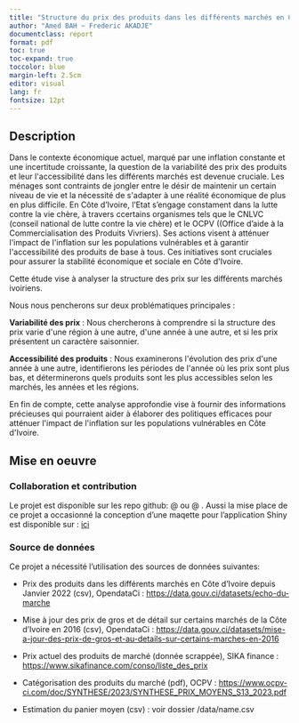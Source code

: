 ```yaml
---
title: "Structure du prix des produits dans les différents marchés en Côte d'Ivoire"
author: "Amed BAH ~ Frederic AKADJE"
documentclass: report
format: pdf
toc: true
toc-expand: true
toccolor: blue
margin-left: 2.5cm
editor: visual
lang: fr
fontsize: 12pt
---
```


## Description

Dans le contexte économique actuel, marqué par une inflation constante et une incertitude croissante, la question de la variabilité des prix des produits et leur l\'accessibilité dans les différents marchés est devenue cruciale. Les ménages sont contraints de jongler entre le désir de maintenir un certain niveau de vie et la nécessité de s\'adapter à une réalité économique de plus en plus difficile. En Côte d'Ivoire, l'Etat s'engage constament dans la lutte contre la vie chère, à travers ccertains organismes tels que le CNLVC (conseil national de lutte contre la vie chère) et le OCPV ((Office d'aide à la Commercialisation des Produits Vivriers). Ses actions visent à atténuer l\'impact de l\'inflation sur les populations vulnérables et à garantir l\'accessibilité des produits de base à tous. Ces initiatives sont cruciales pour assurer la stabilité économique et sociale en Côte d\'Ivoire.

Cette étude vise à analyser la structure des prix sur les différents marchés ivoiriens.

Nous nous pencherons sur deux problématiques principales :

**Variabilité des prix** : Nous chercherons à comprendre si la structure des prix varie d\'une région à une autre, d\'une année à une autre, et si les prix présentent un caractère saisonnier.

**Accessibilité des produits** : Nous examinerons l\'évolution des prix d\'une année à une autre, identifierons les périodes de l\'année où les prix sont plus bas, et déterminerons quels produits sont les plus accessibles selon les marchés, les années et les régions.

En fin de compte, cette analyse approfondie vise à fournir des informations précieuses qui pourraient aider à élaborer des politiques efficaces pour atténuer l\'impact de l\'inflation sur les populations vulnérables en Côte d\'Ivoire.

## Mise en oeuvre

### Collaboration et contribution

Le projet est disponible sur les repo github: \@ ou \@ . Aussi la mise place de ce projet a occasionné la conception d'une maqette pour l'application Shiny est disponible sur : [ici](https://www.figma.com/file/IkEu8xdFRqfcr2R0eESQFC/Structure_Prix-team-library?type=design&mode=design&t=u1JtKOkRZorjGNiW-1)

### Source de données

Ce projet a nécessité l'utilisation des sources de données suivantes:

-   Prix des produits dans les différents marchés en Côte d'Ivoire depuis Janvier 2022 (csv), OpendataCi : <https://data.gouv.ci/datasets/echo-du-marche>

-   Mise à jour des prix de gros et de détail sur certains marchés de la Côte d'Ivoire en 2016 (csv), OpendataCi : <https://data.gouv.ci/datasets/mise-a-jour-des-prix-de-gros-et-au-details-sur-certains-marches-en-2016>

-   Prix actuel des produits de marché (donnée scrappée), SIKA finance : <https://www.sikafinance.com/conso/liste_des_prix>

-   Catégorisation des produits du marché (pdf), OCPV : <https://www.ocpv-ci.com/doc/SYNTHESE/2023/SYNTHESE_PRIX_MOYENS_S13_2023.pdf>

-   Estimation du panier moyen (csv) : voir dossier /data/name.csv

### 

